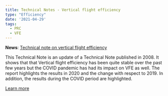 ```yaml
---
title: Technical Notes - Vertical flight efficiency
type: "Efficiency"
date: '2021-04-29'
tags:
  - PRC
  - VFE
---
```


**News**: [Technical note on vertical flight efficiency][cri]<br> 

This Technical Note is an update of a Technical Note published in 2008. It shows that that Vertical flight efficiency has been quite stable over the past few years but the COVID pandemic has had its impact on VFE as well. The report highlights the results in 2020 and the change with respect to 2019. In addition, the results during the COVID period are highlighted.

<a href="/publications/studies/2021_04_29_tn_vfe" class="btn btn-primary" role="button"> Learn more </a>


[cri]: /publications/studies/2021_04_29_tn_vfe "Technical note on vertical flight efficiency"